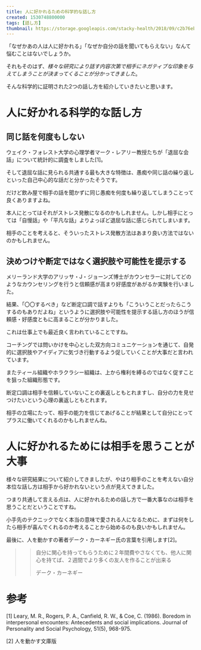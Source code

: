 ```yaml
---
title: 人に好かれるための科学的な話し方
created: 1530748800000
tags: [話し方]
thumbnail: https://storage.googleapis.com/stacky-health/2018/09/c2b76eb8452defe7c4a26ec071f706ef.jpg
---
```


「なぜかあの人は人に好かれる」「なぜか自分の話を聞いてもらえない」なんて悩むことはないでしょうか。

それもそのはず、_様々な研究により話す内容次第で相手にネガティブな印象を与えてしまうことが決まってくることが分かってきました_。

そんな科学的に証明された2つの話し方を紹介していきたいと思います。

# 人に好かれる科学的な話し方
## 同じ話を何度もしない

ウェイク・フォレスト大学の心理学者マーク・レアリー教授たちが「退屈な会話」について統計的に調査をしました[1]。

そして退屈な話に見られる共通する最も大きな特徴は、愚痴や同じ話の繰り返しといった自己中心的な話だと分かったそうです。

だけど飲み屋で相手の話を聞かずに同じ愚痴を何度も繰り返してしまうことって良くありますよね。

本人にとってはそれがストレス発散になるのかもしれません。しかし相手にとっては「自慢話」や「平凡な話」よりよっぽど退屈な話に感じられてしまいます。

相手のことを考えると、そういったストレス発散方法はあまり良い方法ではないのかもしれません。

<amp-img layout="responsive" width='1880' height='1254' src='https://storage.googleapis.com/stacky-health/2018/09/drinking.jpeg' />

## 決めつけや断定ではなく選択肢や可能性を提示する
メリーランド大学のアリッサ・J・ジョーンズ博士がカウンセラーに対してどのようなカウンセリングを行うと信頼感が高まり好感度があがるか実験を行いました。

結果、「〇〇するべき」など断定口調で話すよりも「こういうことだったらこうするのもありだよね」というように選択肢や可能性を提示する話し方のほうが信頼感・好感度ともに高まることが分かりました。

これは仕事上でも最近良く言われていることですね。

コーチングでは問いかけを中心とした双方向コミュニケーションを通じて、自発的に選択肢やアイディアに気づき行動するよう促していくことが大事だと言われています。

またティール組織やホラクラシー組織は、上から権利を縛るのではなく促すことを狙った組織形態です。

断定口調は相手を信頼していないことの裏返しともとれますし、自分の力を見せつけたいという心理の裏返しともとれます。

相手の立場にたって、相手の能力を信じてあげることが結果として自分にとってプラスに働いてくれるのかもしれませんね。

<amp-img layout="responsive" src='https://storage.googleapis.com/stacky-health/2018/09/661bc19aee72534e233d1ab2350af1f6.jpeg' width='1880' height='1253' />

# 人に好かれるためには相手を思うことが大事

様々な研究結果について紹介してきましたが、やはり相手のことを考えない自分本位な話し方は相手から好かれないという点が見えてきました。

つまり共通して言える点は、人に好かれるための話し方で一番大事なのは相手を思うことだということですね。

小手先のテクニックでなく本当の意味で愛される人になるために、まずは何をしたら相手が喜んでくれるのか考えることから始めるのも良いかもしれません。

最後に、人を動かすの著者デーク・カーネギー氏の言葉を引用します[2]。

>> 自分に関心を持ってもらうために２年間費やさなくても、他人に関心を持てば、２週間でより多くの友人を作ることが出来る
>>
>> デーク・カーネギー

# 参考
[1] Leary, M. R., Rogers, P. A., Canfield, R. W., & Coe, C. (1986). Boredom in interpersonal encounters: Antecedents and social implications. Journal of Personality and Social Psychology, 51(5), 968-975.

[2] 人を動かす文庫版
